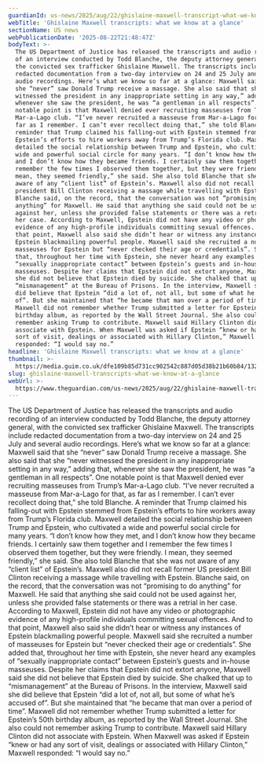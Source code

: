 ```yaml
---
guardianId: us-news/2025/aug/22/ghislaine-maxwell-transcript-what-we-know
webTitle: 'Ghislaine Maxwell transcripts: what we know at a glance'
sectionName: US news
webPublicationDate: '2025-08-22T21:48:47Z'
bodyText: >-
  The US Department of Justice has released the transcripts and audio recording
  of an interview conducted by Todd Blanche, the deputy attorney general, with
  the convicted sex trafficker Ghislaine Maxwell. The transcripts include
  redacted documentation from a two-day interview on 24 and 25 July and several
  audio recordings. Here’s what we know so far at a glance: Maxwell said that
  she “never” saw Donald Trump receive a massage. She also said that she “never
  witnessed the president in any inappropriate setting in any way,” adding that,
  whenever she saw the president, he was “a gentleman in all respects”. One
  notable point is that Maxwell denied ever recruiting masseuses from Trump’s
  Mar-a-Lago club. “I’ve never recruited a masseuse from Mar-a-Lago for that, as
  far as I remember. I can’t ever recollect doing that,” she told Blanche. A
  reminder that Trump claimed his falling-out with Epstein stemmed from
  Epstein’s efforts to hire workers away from Trump’s Florida club. Maxwell
  detailed the social relationship between Trump and Epstein, who cultivated a
  wide and powerful social circle for many years. “I don’t know how they met,
  and I don’t know how they became friends. I certainly saw them together and I
  remember the few times I observed them together, but they were friendly. I
  mean, they seemed friendly,” she said. She also told Blanche that she was not
  aware of any “client list” of Epstein’s. Maxwell also did not recall former US
  president Bill Clinton receiving a massage while travelling with Epstein.
  Blanche said, on the record, that the conversation was not “promising to do
  anything” for Maxwell. He said that anything she said could not be used
  against her, unless she provided false statements or there was a retrial in
  her case. According to Maxwell, Epstein did not have any video or photographic
  evidence of any high-profile individuals committing sexual offences. And to
  that point, Maxwell also said she didn’t hear or witness any instances of
  Epstein blackmailing powerful people. Maxwell said she recruited a number of
  masseuses for Epstein but “never checked their age or credentials”. She added
  that, throughout her time with Epstein, she never heard any examples of
  “sexually inappropriate contact” between Epstein’s guests and in-house
  masseuses. Despite her claims that Epstein did not extort anyone, Maxwell said
  she did not believe that Epstein died by suicide. She chalked that up to
  “mismanagement” at the Bureau of Prisons. In the interview, Maxwell said she
  did believe that Epstein “did a lot of, not all, but some of what he’s accused
  of”. But she maintained that “he became that man over a period of time”.
  Maxwell did not remember whether Trump submitted a letter for Epstein’s 50th
  birthday album, as reported by the Wall Street Journal. She also could not
  remember asking Trump to contribute. Maxwell said Hillary Clinton did not
  associate with Epstein. When Maxwell was asked if Epstein “knew or had any
  sort of visit, dealings or associated with Hillary Clinton,” Maxwell
  responded: “I would say no.”
headline: 'Ghislaine Maxwell transcripts: what we know at a glance'
thumbnail: >-
  https://media.guim.co.uk/dfe109b85d731cc902542c887d05d38b21b60b84/132_98_1003_802/500.jpg
slug: ghislaine-maxwell-transcripts-what-we-know-at-a-glance
webUrl: >-
  https://www.theguardian.com/us-news/2025/aug/22/ghislaine-maxwell-transcript-what-we-know
---
```

The US Department of Justice has released the transcripts and audio recording of an interview conducted by Todd Blanche, the deputy attorney general, with the convicted sex trafficker Ghislaine Maxwell. The transcripts include redacted documentation from a two-day interview on 24 and 25 July and several audio recordings. Here’s what we know so far at a glance: Maxwell said that she “never” saw Donald Trump receive a massage. She also said that she “never witnessed the president in any inappropriate setting in any way,” adding that, whenever she saw the president, he was “a gentleman in all respects”. One notable point is that Maxwell denied ever recruiting masseuses from Trump’s Mar-a-Lago club. “I’ve never recruited a masseuse from Mar-a-Lago for that, as far as I remember. I can’t ever recollect doing that,” she told Blanche. A reminder that Trump claimed his falling-out with Epstein stemmed from Epstein’s efforts to hire workers away from Trump’s Florida club. Maxwell detailed the social relationship between Trump and Epstein, who cultivated a wide and powerful social circle for many years. “I don’t know how they met, and I don’t know how they became friends. I certainly saw them together and I remember the few times I observed them together, but they were friendly. I mean, they seemed friendly,” she said. She also told Blanche that she was not aware of any “client list” of Epstein’s. Maxwell also did not recall former US president Bill Clinton receiving a massage while travelling with Epstein. Blanche said, on the record, that the conversation was not “promising to do anything” for Maxwell. He said that anything she said could not be used against her, unless she provided false statements or there was a retrial in her case. According to Maxwell, Epstein did not have any video or photographic evidence of any high-profile individuals committing sexual offences. And to that point, Maxwell also said she didn’t hear or witness any instances of Epstein blackmailing powerful people. Maxwell said she recruited a number of masseuses for Epstein but “never checked their age or credentials”. She added that, throughout her time with Epstein, she never heard any examples of “sexually inappropriate contact” between Epstein’s guests and in-house masseuses. Despite her claims that Epstein did not extort anyone, Maxwell said she did not believe that Epstein died by suicide. She chalked that up to “mismanagement” at the Bureau of Prisons. In the interview, Maxwell said she did believe that Epstein “did a lot of, not all, but some of what he’s accused of”. But she maintained that “he became that man over a period of time”. Maxwell did not remember whether Trump submitted a letter for Epstein’s 50th birthday album, as reported by the Wall Street Journal. She also could not remember asking Trump to contribute. Maxwell said Hillary Clinton did not associate with Epstein. When Maxwell was asked if Epstein “knew or had any sort of visit, dealings or associated with Hillary Clinton,” Maxwell responded: “I would say no.”
